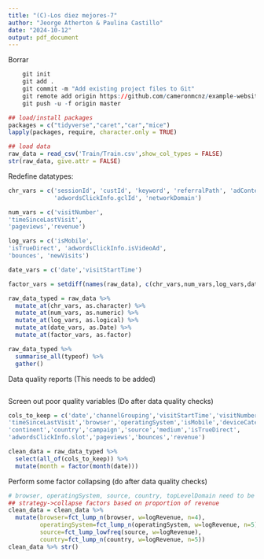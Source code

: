 ```yaml
---
title: "(C)-Los diez mejores-7"
author: "Jeorge Atherton & Paulina Castillo"
date: "2024-10-12"
output: pdf_document
---
```


Borrar 
```r
    git init
    git add .
    git commit -m "Add existing project files to Git"
    git remote add origin https://github.com/cameronmcnz/example-website.git
    git push -u -f origin master
```


```r
## load/install packages
packages = c("tidyverse","caret","car","mice")
lapply(packages, require, character.only = TRUE)
```


```r
## load data
raw_data = read_csv('Train/Train.csv',show_col_types = FALSE)
str(raw_data, give.attr = FALSE)
```

Redefine datatypes:
```r

chr_vars = c('sessionId', 'custId', 'keyword', 'referralPath', 'adContent',
             'adwordsClickInfo.gclId', 'networkDomain')

num_vars = c('visitNumber',
'timeSinceLastVisit',
'pageviews','revenue')

log_vars = c('isMobile',
'isTrueDirect', 'adwordsClickInfo.isVideoAd',
'bounces', 'newVisits')

date_vars = c('date','visitStartTime')

factor_vars = setdiff(names(raw_data), c(chr_vars,num_vars,log_vars,date_vars))

raw_data_typed = raw_data %>%
  mutate_at(chr_vars, as.character) %>%
  mutate_at(num_vars, as.numeric) %>%
  mutate_at(log_vars, as.logical) %>%
  mutate_at(date_vars, as.Date) %>%
  mutate_at(factor_vars, as.factor) 

raw_data_typed %>% 
  summarise_all(typeof) %>% 
  gather()
```



Data quality reports (This needs to be added)
```r

```



Screen out poor quality variables (Do after data quality checks)
```r
cols_to_keep = c('date','channelGrouping','visitStartTime','visitNumber',
'timeSinceLastVisit','browser','operatingSystem','isMobile','deviceCategory',
'continent','country','campaign','source','medium','isTrueDirect',
'adwordsClickInfo.slot','pageviews','bounces','revenue')

clean_data = raw_data_typed %>%
  select(all_of(cols_to_keep)) %>%
  mutate(month = factor(month(date)))

```


Perform some factor collapsing (do after data quality checks)
```r
# browser, operatingSystem, source, country, topLevelDomain need to be collapsed
## strategy->collapse factors based on proportion of revenue
clean_data = clean_data %>% 
  mutate(browser=fct_lump_n(browser, w=logRevenue, n=4),
         operatingSystem=fct_lump_n(operatingSystem, w=logRevenue, n=5),
         source=fct_lump_lowfreq(source, w=logRevenue),
         country=fct_lump_n(country, w=logRevenue, n=5)) 
clean_data %>% str()
```





